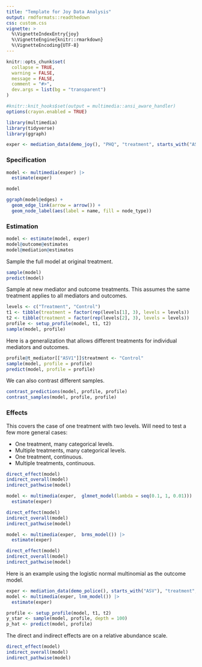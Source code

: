 ```yaml
---
title: "Template for Joy Data Analysis"
output: rmdformats::readthedown
css: custom.css
vignette: >
  %\VignetteIndexEntry{joy}
  %\VignetteEngine{knitr::rmarkdown}
  %\VignetteEncoding{UTF-8}
---
```


```r
knitr::opts_chunk$set(
  collapse = TRUE, 
  warning = FALSE,
  message = FALSE, 
  comment = "#>",
  dev.args = list(bg = "transparent")
)

#knitr::knit_hooks$set(output = multimedia::ansi_aware_handler)
options(crayon.enabled = TRUE)
```

```r
library(multimedia)
library(tidyverse)
library(ggraph)

exper <- mediation_data(demo_joy(), "PHQ", "treatment", starts_with("ASV"))
```

### Specification

```r
model <- multimedia(exper) |>
  estimate(exper)

model
```

```r
ggraph(model@edges) +
  geom_edge_link(arrow = arrow()) +
  geom_node_label(aes(label = name, fill = node_type))
```

### Estimation

```r
model <- estimate(model, exper)
model@outcome@estimates
model@mediation@estimates
```

Sample the full model at original treatment.

```r
sample(model)
predict(model)
```

Sample at new mediator and outcome treatments. This assumes the same treatment
applies to all mediators and outcomes.

```r
levels <- c("Treatment", "Control")
t1 <- tibble(treatment = factor(rep(levels[1], 3), levels = levels))
t2 <- tibble(treatment = factor(rep(levels[2], 3), levels = levels))
profile <- setup_profile(model, t1, t2)
sample(model, profile)
```

Here is a generalization that allows different treatments for individual
mediators and outcomes.

```r
profile@t_mediator[["ASV1"]]$treatment <- "Control"
sample(model, profile = profile)
predict(model, profile = profile)
```

We can also contrast different samples.

```r
contrast_predictions(model, profile, profile)
contrast_samples(model, profile, profile)
```


### Effects

This covers the case of one treatment with two levels. Will need to test a few
more general cases:

* One treatment, many categorical levels.
* Multiple treatments, many categorical levels.
* One treatment, continuous.
* Multiple treatments, continuous.

```r
direct_effect(model)
indirect_overall(model)
indirect_pathwise(model)
```

```r
model <- multimedia(exper,  glmnet_model(lambda = seq(0.1, 1, 0.01))) |>
  estimate(exper)

direct_effect(model)
indirect_overall(model)
indirect_pathwise(model)
```

```r
model <- multimedia(exper,  brms_model()) |>
  estimate(exper)

direct_effect(model)
indirect_overall(model)
indirect_pathwise(model)
```

Here is an example using the logistic normal multinomial as the outcome model.

```r
exper <- mediation_data(demo_police(), starts_with("ASV"), "treatment", starts_with("Diet"))
model <- multimedia(exper, lnm_model()) |>
  estimate(exper)
```

```r
profile <- setup_profile(model, t1, t2)
y_star <- sample(model, profile, depth = 100)
p_hat <- predict(model, profile)
```

The direct and indirect effects are on a relative abundance scale.

```r
direct_effect(model)
indirect_overall(model)
indirect_pathwise(model)
```

